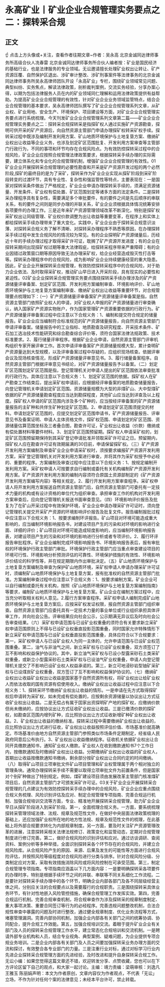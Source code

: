 # 永高矿业丨矿业企业合规管理实务要点之二：探转采合规
## 正文
☝ 点击上方头像或+关注，查看作者往期文章~作者：吴永高 北京金诚同达律师事务所高级合伙人冼春雷 北京金诚同达律师事务所合伙人编者按：矿业是国民经济的基础行业，也是法律服务的专业领域。无讼邀请擅长处理矿业权出让转让、矿产资源压覆、自然保护区退出、涉矿审计整改、涉矿刑事案件等法律事务的北京金诚同达律师事务所吴永高律师团队开设「永高矿业」专栏，围绕矿业领域常见问题、典型纠纷、实务焦点，解读法律政策，剖析裁判案例，交流实务经验，分享办案心得，以期为包括法律服务人员在内的矿业领域同仁理解和运用法律政策提供有益帮助。为提高矿业企业合规管理的有效性，针对矿业企业业务领域监管特点，结合企业合规管理的基本要求，吴永高律师团队撰写了矿业企业合规管理系列文章，从矿业权、矿业用地、安全生产、环境保护、项目建设等方面，对矿业企业合规管理实务要点进行系统梳理。今天刊发矿业企业合规管理系列文章第二篇——矿业企业合规管理实务要点之二：探转采合规探转采是指探矿权人通过实施矿产资源勘查，探明可供开采的矿产资源后，向自然资源主管部门申请办理探矿权转采矿权手续。探转采过程中既涉及编制开发利用方案、矿山地质环境保护与土地复垦方案、缴纳矿业权出让收益等企业义务，也涉及划定矿区范围批复、开发利用方案审查等主管部门行政行为，不同的事项和环节均存在合规风险点。为有效防控探转采过程中的合规风险，矿业企业应按照合规管理法律政策要求，根据探转采手续办理的实际需要，建立体系化和专业化的合规管理机制，增强矿业企业合规管理的有效性。01矿业企业开展探转采合规管理的必要性勘查和开采是矿产资源开发过程的两个必然阶段,探矿的最终目的是为了采矿，探转采作为矿业企业实现从探矿阶段到采矿阶段转变的过渡环节，具有专业性、复杂性和强监管性等特点，主要表现在：一是国家对探转采条件做出了严格规定，矿业企业申请办理探转采手续的，须满足资源储量、开发条件、矿业权有偿处置、矿区范围划定等诸多方面的法定条件。二是探转采办理程序具有复杂性，需要满足多个审批要件，有的要件之间是先后顺序的串联关系，有的要件之间则是同步办理的并联关系，矿业企业须根据具体情况统筹安排各项要件的办理工作。三是近年来矿产资源管理领域改革不断深化，特别是探矿权采矿权出让同级管理、矿业权价款调整为出让收益等重要变革，在程序上和实体上都给探转采手续办理带来了重大变化。实践中，矿业企业由于探转采合规意识淡薄、对探转采合规义务了解不清晰、对探转采办理程序不熟悉等原因，在办理探转采手续过程中发生合规风险的情况较为常见。有的企业探明矿产资源储量后，历经近十年的手续办理过程才取得采矿许可证，耽搁了矿产资源开发进度；有的企业在探转采期间出现探矿权过期等重大法律瑕疵，给探转采程序带来严重障碍；有的企业因错过政策窗口期等原因导致无法办理采矿权，给企业经营造成毁灭性打击等等。探转采办理程序中的合规风险，成为影响矿业企业持续健康经营的重大隐患。因此，矿业企业开展探转采合规管理，有效防控探转采程序中的合规风险，对于助力企业依法、及时取得采矿权，推动矿山早日进入开采阶段，具有现实的必要性和紧迫性。02矿业企业探转采合规管理实务要点围绕探转采手续办理涉及的矿产资源储量评审备案、划定矿区范围、开发利用方案编制审查、环境影响评价、矿山地质环境保护与土地复垦方案编制审查、缴纳矿业权出让收益等重要环节，对合规管理要点梳理如下：（一）矿产资源储量评审备案矿产资源储量评审备案是指，自然资源主管部门依照矿业权人的申请，对矿业权人申报的矿产资源储量进行审查确认，纳入国家矿产资源实物账户，作为国家管理矿产资源重要依据的行政行为。矿产资源储量评审备案过程中应注意以下合规义务：1、编制和提交符合规定的储量报告。矿业企业应当编制符合标准规范的矿产资源储量报告，向自然资源主管部门申请评审备案。储量报告中的工业指标、地质勘查及研究程度、开采技术条件、矿石加工选冶技术性能研究和综合勘查综合评价等，须符合国家法律法规政策、技术标准要求。2、履行储量评审程序。根据矿业企业申请，自然资源主管部门评审机构组织专家开展评审工作。首次申请评审备案矿产资源储量规模大型，累计查明矿产资源量达到大型规模，以及评审备案过程中存疑的，应组织现场核查。依据评审会议及现场核查情况，形成矿产资源储量评审意见书。3、履行储量备案程序。自然资源主管部门根据评审意见书结论，对矿产资源储量报告予以备案。（二）划定矿区范围划定矿区范围是指，登记管理机关对申请人提出的矿区范围依法审查批准的行政行为。具体应注意以下合规义务：1、划定矿区范围的依据。探矿权人在矿产勘查工作结束后，提出采矿权申请前，应根据经评审备案的地质勘查储量报告，向登记管理机关申请划定矿区范围。资源储量规模为大型的非煤矿山、大中型煤矿依据的矿产资源储量勘查程度应当达到勘探程度，其他矿山应当达到详查及以上程度。探矿权人申请的矿区范围内涉及多个矿种的，应当按经评审备案的矿产资源储量报告的主矿种和共伴生矿种划定矿区范围。2、申请划定矿区范围须提交的材料。申请划定矿区范围的，应提交划定矿区范围申请书，矿产资源储量报告、评审意见书及备案证明、申请人主体资格文件，探矿权范围、申请划定的矿区范围、资源储量估算范围坐标及三者叠合图，勘查许可证，矿业权出让收益（价款）缴纳或有偿处置材料等要件材料。3、划定矿区范围预留期。探矿权人申请采矿权的，划定矿区范围预留期保持到其采矿登记申请批准并领取采矿许可证之日。预留期内，探矿权人应在勘查许可证有效期届满的30日前，申请保留探矿权。（三）矿产资源开发利用方案编制及审查矿业企业申请采矿权时，须按要求编报矿产资源开发利用方案，采矿登记管理机关对开发利用方案进行审查，并将其作为采矿权授予中必经的、重要的程序。方案编制及审查过程中应注意以下合规义务：1、按规定编制开发利用方案。采矿权申请人可按要求自行编制或委托有关机构编制矿产资源开发利用方案。矿产资源开发利用方案的编制内容须符合原国土资源部制定的《矿产资源开发利用方案编写内容》等相关规定。2、履行开发利用方案审查程序。采矿权申请人将开发利用方案报送自然资源主管部门后，自然资源主管部门可委托有一定技术力量的机构或有设计资格的单位代为组织审查。承担审查工作的机构对开发利用方案审查后，应向登记管理机关报送书面审查意见。（四）环境影响评价报告及批复为了在矿山开采过程中有效保护环境，矿业企业申请办理采矿许可证时，须向登记管理机关提交开采矿产资源的环境影响评价报告及批复文件。报告编制报批过程中应注意以下合规义务：1、按要求编制环评报告。矿山项目对环境可能造成重大影响的，应当编制环境影响报告书，对建设项目产生的污染和对环境的影响进行全面、详细的评价；矿山项目对环境可能造成轻度影响的，应当编制环境影响报告表，对建设项目产生的污染和对环境的影响进行分析或者专项评价。2、履行环评报告审批程序。矿业企业编制完成环境影响报告书、环境影响报告表后，报有审批权的环境保护行政主管部门审批。环境保护行政主管部门应当重点审查建设项目的环境可行性、环境影响分析预测评估的可靠性、环境保护措施的有效性、环境影响评价结论的科学性等，并在规定期限内作出审批决定。（五）矿山地质环境保护与土地复垦方案编制及审查为保护矿山地质环境，采矿权申请人申请办理采矿许可证时，须编制矿山地质环境保护与土地复垦方案，报有批准权的自然资源主管部门批准。方案编制审查过程中应注意以下合规义务：1、按要求编制方案。矿业企业可以自行编制或委托有关机构，按照《矿山地质环境保护与土地复垦方案编制指南》等要求，编制矿山地质环境保护与土地复垦方案。矿山企业在编制方案过程中，应当充分听取相关权利人意见。2.履行方案审查程序。采矿权申请人编制完成矿山地质环境保护与土地复垦方案后，应按采矿权发证权限，报自然资源主管部门组织审查。自然资源主管部门应委托具有一定技术力量的事业单位或行业组织承担具体评审工作，并向社会公告。评审结果应向社会公示，公示期满无异议后及时向社会公告审查结果。（六）采矿权申请范围与已设矿业权重叠的须符合有关要求新立采矿权申请范围原则上不得与已设矿业权垂直投影范围重叠，同时国家允许特殊情形下新立采矿权申请范围与已设矿业权垂直投影范围重叠，具体应符合以下合规要求：第一，采矿权申请人与已设矿业权人为同一主体的，允许申请范围与已设矿业权范围重叠。第二，油气与非油气之间，新立采矿权与已设矿业权重叠，双方须签订了互不影响和权益保护协议的。其中，新立油气采矿权与已设小型露采砂石土类采矿权重叠，或新立小型露采砂石土类采矿权与已设油气矿业权重叠，申请人向登记管理机关提交了不影响已设矿业权人权益承诺的。第三，新立可地浸砂岩型铀矿采矿权与已设煤炭矿业权重叠，双方签订了互不影响和权益保护协议的。（七）缴纳矿业权出让收益矿业权出让收益是国家基于自然资源所有权，将矿业权出让给矿业权人而依法收取的国有资源有偿使用收入。缴纳矿业权出让收益过程中应注意以下合规义务：1、探转采环节缴纳矿业权出让收益的情形。一是申请在先方式取得探矿权后申请转为采矿权，如未完成有偿处置的，应按剩余资源储量以协议出让方式征收矿业权出让收益。二是无偿占有属于囯家出资探明矿产地的探矿权，应缴纳价款但尚未缴纳的，应按协议出让方式征收矿业权出让收益。三是已缴清价款的探矿权，如勘查区范围内增列矿种，应比照协议出让方式征收新增矿种矿业权出让收益。2、矿业权出让收益的缴纳标准。探转采过程中需要缴纳矿业权出让收益的，应比照协议出让方式进行征收，矿业权出让收益按照评估价值、市场基准价就高确定。市场基准价由地方自然资源主管部门参照类似市场条件定期制定，经省级人民政府同意后公布执行。3、矿业权出让收益缴纳程序。征收机关依据矿业权出让合同开具缴款通知书，通知矿业权人缴款。矿业权人在收到缴款通知书7个工作日内，按缴款通知及时缴纳矿业权出让收益。分期缴纳矿业权出让收益的矿业权人，首期出让收益按缴款通知书缴纳，剩余部分按矿业权出让合同约定的时间缴纳。（八）取得矿山项目立项审批文件矿山项目管理和矿业权管理属于两个相对独立的管理条块。通常办理探转采手续不需要以取得立项审批文件为前置条件，但是国家对个别矿种做出了特别规定。例如，煤矿建设项目须由发展改革主管部门核准煤矿项目后，自然资源主管部门才可颁发采矿许可证。03关于矿业企业开展探转采合规管理的几点建议为有效防控探转采手续办理中的合规风险，矿业企业应重点围绕合规义务梳理、风险识别评估及应对、制定合规管理专项指南、完善合规运行机制、加强合规培训交流等方面，专业、精准地开展探转采合规管理，助力矿业企业早日从探矿阶段进入到采矿阶段。第一，全面梳理合规义务。一方面，要系统梳理探转采管理领域法律、法规、规章及规范性文件，在做好中央层面法律政策梳理的基础上，还应加强矿业权所在地的地方性法规、规章及规范性文件的梳理，在此基础上将外部合规要求转化为内部规章制度。另一方面，要及时关注矿产资源管理改革的进展，注意探转采相关法律法规修订、政策变化和监管动态，定期对合规管理制度进行修订完善。第二，做好合规风险的识别评估和应对。通过访谈调研、查阅资料、案例分析等多种举措，全面识别探转采各个环节存在的合规风险，并建立合规风险库。从合规风险产生的原因、来源、后果及发生的可能性等方面进行合规风险评估，并按照风险等级程度对合规风险进行分类与排序。针对合规风险分级、分类制定应对方案，采取有效措施消除风险或将风险控制在可承受范围。第三，制定合规管理专项指南。专项指南应涵盖以下几方面内容：一是要明确探转采各项要件的办理时序，特别是根据手续环节之间的并联、串联等不同关系细化工作流程。二是要针对探转采手续办理中的各个环节，明确企业内部各部门及各不同层级经营主体之间，分别应关注的合规要点以及需要履行的合规职责。三是围绕探转采具体业务环节，有针对性地嵌入风险管控措施，确保合规管理工作发挥实效。第四，完善合规运行机制。完善合规审查机制，将合规审查作为涉及探转采的规章制度制定、重大事项决策、重要合同签订等行为的必经程序。完善违规问题整改机制，合法合规性审查中暴露的问题及时进行整改，通过健全规章制度、优化业务流程等方式，堵塞管理漏洞。完善内部协同机制，加强企业内部各有关部门之间的统筹协调、协同配合，提升合规工作效能。第五，加强合规培训交流。着眼于提升矿业企业有关部门及人员的探转采合规管理工作水平，建立常态化合规培训和交流机制。一是聘请外部专业机构和人员，结合专业视角、典型案例、疑难问题，为企业提供专项合规业务培训。二是企业内部各有关部门及人员之间要加强探转采业务办理方面的交流和探讨，有效整合各专业部门的力量。三是注重行业对标，通过对标学习行业内先进企业探转采合规管理方面的先进经验，及时改进和提升自身探转采合规工作。无讼小编：如果您觉得这篇文章还不错，欢迎转发分享、点赞收藏，您也可以在下方评论区留下自己的观点，和大家一起讨论。主编：靖力责编：梁萌审核：刘逸凡 王雅玉 陈丽娟声明：本文为作者原创，文章内容仅为作者观点，不代表「无讼」立场，不作为针对任何个案的法律意见；未经本平台许可，禁止转载。